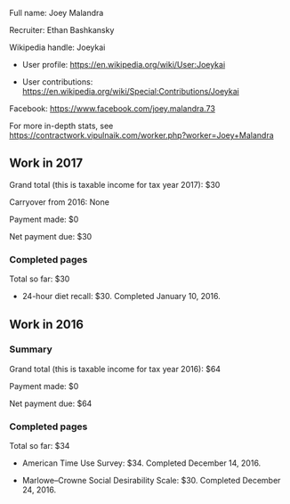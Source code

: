 Full name: Joey Malandra

Recruiter: Ethan Bashkansky

Wikipedia handle: Joeykai

* User profile: https://en.wikipedia.org/wiki/User:Joeykai

* User contributions: https://en.wikipedia.org/wiki/Special:Contributions/Joeykai

Facebook: https://www.facebook.com/joey.malandra.73

For more in-depth stats, see https://contractwork.vipulnaik.com/worker.php?worker=Joey+Malandra

== Work in 2017 ==

Grand total (this is taxable income for tax year 2017): $30

Carryover from 2016: None

Payment made: $0

Net payment due: $30

=== Completed pages ===

Total so far: $30

* 24-hour diet recall: $30. Completed January 10, 2016.

== Work in 2016 ==

=== Summary ===

Grand total (this is taxable income for tax year 2016): $64

Payment made: $0

Net payment due: $64

=== Completed pages ===

Total so far: $34

* American Time Use Survey: $34. Completed December 14, 2016.

* Marlowe–Crowne Social Desirability Scale: $30. Completed December 24, 2016.


